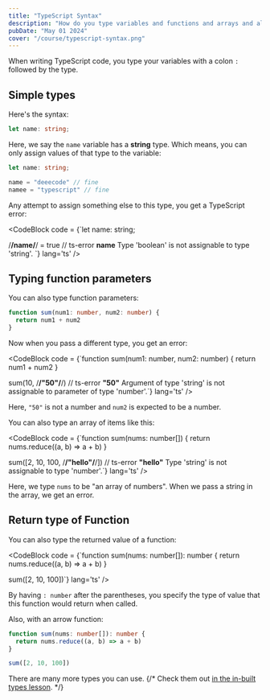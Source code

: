 ```yaml
---
title: "TypeScript Syntax"
description: "How do you type variables and functions and arrays and all that?"
pubDate: "May 01 2024"
cover: "/course/typescript-syntax.png"
---
```



When writing TypeScript code, you type your variables with a colon `:` followed by the type.

## Simple types

Here's the syntax:

```ts
let name: string;
```

Here, we say the `name` variable has a **string** type. Which means, you can only assign values of that type to the variable:

```ts
let name: string;

name = "deeecode" // fine
namee = "typescript" // fine
```

Any attempt to assign something else to this type, you get a TypeScript error:

<CodeBlock
  code = {`let name: string; 

/**/name/**/ = true
// ts-error **name** Type 'boolean' is not assignable to type 'string'.
`}
  lang='ts'
/>

## Typing function parameters

You can also type function parameters:

```ts
function sum(num1: number, num2: number) {
  return num1 + num2
}
```

Now when you pass a different type, you get an error:

<CodeBlock
  code = {`function sum(num1: number, num2: number) {
  return num1 + num2
}

sum(10, /**/"50"/**/)
// ts-error **"50"** Argument of type 'string' is not assignable to parameter of type 'number'.`}
  lang='ts'
/>

Here, `"50"` is not a number and `num2` is expected to be a number.

You can also type an array of items like this:

<CodeBlock
  code = {`function sum(nums: number[]) {
  return nums.reduce((a, b) => a + b)
}

sum([2, 10, 100, /**/"hello"/**/])
// ts-error **"hello"** Type 'string' is not assignable to type 'number'.`}
  lang='ts'
/>

Here, we type `nums` to be "an array of numbers".  When we pass a string in the array, we get an error.

## Return type of Function

You can also type the returned value of a function:

<CodeBlock
  code = {`function sum(nums: number[]): number {
  return nums.reduce((a, b) => a + b)
}

sum([2, 10, 100])`}
  lang='ts'
/>

By having `: number` after the parentheses, you specify the type of value that this function would return when called.

Also, with an arrow function:

```ts
function sum(nums: number[]): number {
  return nums.reduce((a, b) => a + b)
}

sum([2, 10, 100])
```

There are many more types you can use.
{/* Check them out [in the in-built types lesson](#). */}